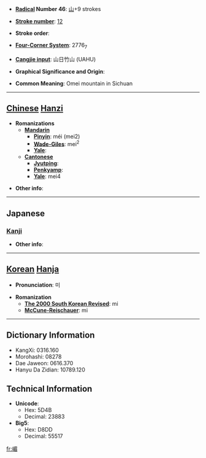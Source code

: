 * '''[[Wiktionary:Chinese radical index| Radical]] Number 46''': [[Wiktionary:Chinese radical index 山|山]]+9 strokes

* '''[[Wiktionary:Chinese total strokes index|Stroke number]]''': [[Wiktionary:Chinese total strokes index 12|12]]

* '''Stroke order''': 

* '''[[Wiktionary:Chinese four corner index|Four-Corner System]]''': 2776<sub>7</sub>

* '''[[Wiktionary:Chinese Cangjie index|Cangjie input]]''': 山日竹山 (UAHU)

* '''Graphical Significance and Origin''': 

* '''Common Meaning''': Omei mountain in Sichuan

----

== [[Chinese]] [[Hanzi]] ==

* '''Romanizations'''
** '''[[Mandarin]]'''
*** '''[[Pinyin]]''': méi (mei2)
*** '''[[Wade-Giles]]''': mei<sup>2</sup>
*** '''[[Yale]]''': 
** '''[[Cantonese]]'''
*** '''[[Jyutping]]''':
*** '''[[Penkyamp]]''': 
*** '''[[Yale]]''': mei4

* '''Other info''': 

----

==Japanese==
===[[Kanji]]===
{{kanji|on readings=[[び]] (bi), [[ばい]] (bai), [[み]] (mi)
|kun readings=
}}

* '''Other info''':  

----

== [[Korean]] [[Hanja]] ==

* '''Pronunciation''': 미

* '''Romanization'''
** '''[[The 2000 South Korean Revised Romanization|The 2000 South Korean Revised]]''': mi
** '''[[McCune-Reischauer]]''': mi

----

== Dictionary Information ==

* KangXi: 0316.160
* Morohashi: 08278
* Dae Jaweon: 0616.370
* Hanyu Da Zidian: 10789.120

== Technical Information ==

* '''Unicode''':
** Hex: 5D4B
** Decimal: 23883
* '''Big5''':
** Hex: D8DD
** Decimal: 55517

[[fr:嵋]]